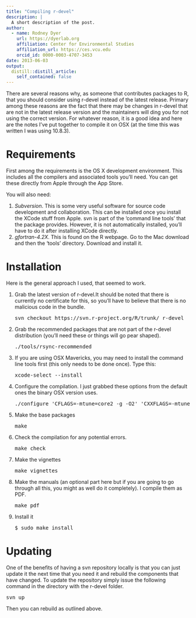 ```yaml
---
title: "Compiling r-devel"
description: |
  A short description of the post.
author:
  - name: Rodney Dyer
    url: https://dyerlab.org
    affiliation: Center for Environmental Studies
    affiliation_url: https://ces.vcu.edu
    orcid_id: 0000-0003-4707-3453
date: 2013-06-03
output:
  distill::distill_article:
    self_contained: false
---
```





There are several reasons why, as someone that contributes packages to R, that you should consider using r-devel instead of the latest release.  Primary among these reasons are the fact that there may be changes in r-devel that are not in the latest release version and the maintainers will ding you for not using the correct version.  For whatever reason, it is a good idea and here are the notes I’ve put together to compile it on OSX (at the time this was written I was using 10.8.3).

# Requirements

First among the requirements is the OS X development environment.  This includes all the compilers and associated tools you’ll need.  You can get these directly from Apple through the App Store.

You will also need:

  1. _Subversion_.  This is some very useful software for source code development and collaboration.  This can be installed once you install the XCode stuff from Apple.  svn is part of the ‘command line tools’ that the package provides.  However, it is not automatically installed, you’ll have to do it after installing XCode directly.
  2. _gfortran-4.2X_.  This is found on the R webpage.  Go to the Mac download and then the ‘tools’ directory.  Download and install it.

# Installation

Here is the general approach I used, that seemed to work.

  1. Grab the latest version of r-devel.It should be noted that there is currently no certificate for this, so you'll have to believe that there is no malicious code in the bundle. <pre class="lang:default decode:true">svn checkout https://svn.r-project.org/R/trunk/ r-devel</pre>

  2. Grab the recommended packages that are not part of the r-devel distribution (you’ll need these or things will go pear shaped). <pre class="">./tools/rsync-recommended</pre>

  3. If you are using OSX Mavericks, you may need to install the command line tools first (this only needs to be done once).  Type this: <pre class="">xcode-select --install</pre>

  4. Configure the compilation.  I just grabbed these options from the default ones the binary OSX version uses. <pre class="">./configure 'CFLAGS=-mtune=core2 -g -O2' 'CXXFLAGS=-mtune=core2 -g -O2' 'OBJCFLAGS=-mtune=core2 -g -O2' 'FCFLAGS=-g -O2' 'F77FLAGS=-g -O2' '--with-system-zlib' '--enable-memory-profiling' '--disable-openmp' '--with-tcltk=/usr/local/lib' --with-x=no</pre>

  5. Make the base packages 
    <pre>make</pre>

  6. Check the compilation for any potential errors. 
    <pre>make check</pre>

  7. Make the vignettes 
    <pre>make vignettes</pre>

  8. Make the manuals (an optional part here but if you are going to go through all this, you might as well do it completely).  I compile them as PDF. 
    <pre>make pdf</pre>

  9. Install it 
    <pre>$ sudo make install</pre>

# Updating

One of the benefits of having a svn repository locally is that you can just update it the next time that you need it and rebuild the components that have changed.  To update the repository simply issue the following command in the directory with the r-devel folder.

<pre class="">svn up</pre>

Then you can rebuild as outlined above.
 
 
 

